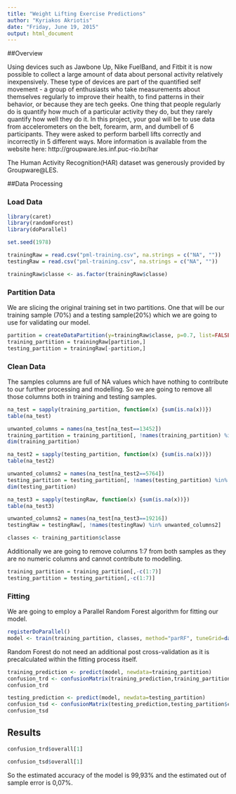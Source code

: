 ```yaml
---
title: "Weight Lifting Exercise Predictions"
author: "Kyriakos Akriotis"
date: "Friday, June 19, 2015"
output: html_document
---
```


##Overview

Using devices such as Jawbone Up, Nike FuelBand, and Fitbit it is now possible to collect a large amount of data about personal activity relatively inexpensively. These type of devices are part of the quantified self movement - a group of enthusiasts who take measurements about themselves regularly to improve their health, to find patterns in their behavior, or because they are tech geeks. One thing that people regularly do is quantify how much of a particular activity they do, but they rarely quantify how well they do it. In this project, your goal will be to use data from accelerometers on the belt, forearm, arm, and dumbell of 6 participants. They were asked to perform barbell lifts correctly and incorrectly in 5 different ways. More information is available from the website here: http://groupware.les.inf.puc-rio.br/har 

The Human Activity Recognition(HAR) dataset was generously provided by Groupware@LES.

##Data Processing

### Load Data

```r
library(caret)
library(randomForest)
library(doParallel)

set.seed(1978)
```


```r
trainingRaw = read.csv("pml-training.csv", na.strings = c("NA", ""))
testingRaw = read.csv("pml-training.csv", na.strings = c("NA", ""))

trainingRaw$classe <- as.factor(trainingRaw$classe) 
```

### Partition Data

We are slicing the original training set in two partitions. One that will be our training sample (70%) and a testing sample(20%) which we are going to use for validating our model.

```r
partition = createDataPartition(y=trainingRaw$classe, p=0.7, list=FALSE)
training_partition = trainingRaw[partition,]
testing_partition = trainingRaw[-partition,]
```

### Clean Data

The samples columns are full of NA values which have nothing to contribute to our further processing and modelling. So we are going to remove all those columns both in training and testing samples. 

```r

na_test = sapply(training_partition, function(x) {sum(is.na(x))})
table(na_test)

unwanted_columns = names(na_test[na_test==13452])
training_partition = training_partition[, !names(training_partition) %in% unwanted_columns]
dim(training_partition)

na_test2 = sapply(testing_partition, function(x) {sum(is.na(x))})
table(na_test2)

unwanted_columns2 = names(na_test[na_test2==5764])
testing_partition = testing_partition[, !names(testing_partition) %in% unwanted_columns2]
dim(testing_partition)

na_test3 = sapply(testingRaw, function(x) {sum(is.na(x))})
table(na_test3)

unwanted_columns2 = names(na_test[na_test3==19216])
testingRaw = testingRaw[, !names(testingRaw) %in% unwanted_columns2]

classes <- training_partition$classe


```

Additionally we are going to remove columns 1:7 from both samples as they are no numeric columns and cannot contribute to modelling.

```r

training_partition = training_partition[,-c(1:7)]
testing_partition = testing_partition[,-c(1:7)]

```

### Fitting

We are going to employ a Parallel Random Forest algorithm for fitting our model.

```r

registerDoParallel()
model <- train(training_partition, classes, method="parRF", tuneGrid=data.frame(mtry=3), trControl=trainControl(method="none"))

```

Random Forest do not need an additional post cross-validation as it is precalculated within the fitting process itself.

```r

training_prediction <- predict(model, newdata=training_partition)
confusion_trd <- confusionMatrix(training_prediction,training_partition$classe)
confusion_trd
```

```r

testing_prediction <- predict(model, newdata=testing_partition)
confusion_tsd <- confusionMatrix(testing_prediction,testing_partition$classe)
confusion_tsd
```

## Results

```r
confusion_trd$overall[1]
```

```r
confusion_tsd$overall[1]
```

So the estimated accuracy of the model is 99,93% and the estimated out of sample error is 0,07%.
